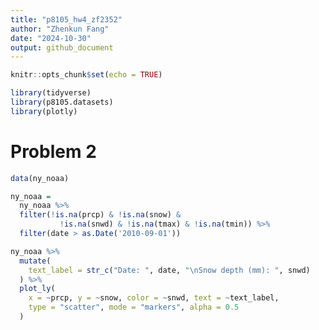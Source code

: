 ```yaml
---
title: "p8105_hw4_zf2352"
author: "Zhenkun Fang"
date: "2024-10-30"
output: github_document
---
```


```r
knitr::opts_chunk$set(echo = TRUE)

library(tidyverse)
library(p8105.datasets)
library(plotly)
```

# Problem 2

```r
data(ny_noaa)
```

```r
ny_noaa = 
  ny_noaa %>% 
  filter(!is.na(prcp) & !is.na(snow) &
           !is.na(snwd) & !is.na(tmax) & !is.na(tmin)) %>% 
  filter(date > as.Date('2010-09-01'))
```

```r
ny_noaa %>% 
  mutate(
    text_label = str_c("Date: ", date, "\nSnow depth (mm): ", snwd)
  ) %>% 
  plot_ly(
    x = ~prcp, y = ~snow, color = ~snwd, text = ~text_label,
    type = "scatter", mode = "markers", alpha = 0.5
  )
```

